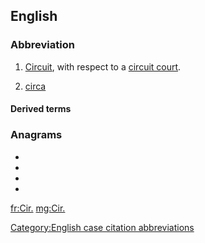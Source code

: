 {{also|Appendix:Variations of "cir"}}
==English==

===Abbreviation===
{{rfc-header|Abbreviation}}
{{head|en|abbreviation}}

# {{label|en|law}} [[circuit|Circuit]], with respect to a [[circuit court]].
# [[circa]]

====Derived terms====
{{der3|[[1st Cir.]]
|[[2d Cir.]]
|[[3d Cir.]]
|[[4th Cir.]]
|[[5th Cir.]]
|[[6th Cir.]]
|[[7th Cir.]]
|[[8th Cir.]]
|[[9th Cir.]]
|[[10th Cir.]]
|[[11th Cir.]]
|[[D.C. Cir.]]
|[[Fed. Cir.]]}}

===Anagrams===
* {{l|en|ICR}}
* {{l|en|IRC}}
* {{l|en|RCI}}
* {{l|en|RIC}}

[[Category:English case citation abbreviations]]

[[fr:Cir.]]
[[mg:Cir.]]